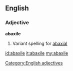 ==English==
===Adjective===
'''abaxile'''
# Variant spelling for [[abaxial]]

[[Category:English adjectives]]

[[id:abaxile]]
[[it:abaxile]]
[[my:abaxile]]